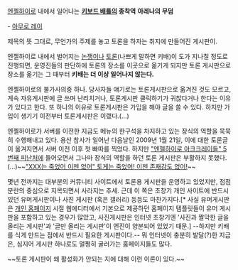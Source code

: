 [[엔젤하이로]] 내에서 일어나는 '''[[키보드 배틀]]의 종착역'''
'''아레나의 무덤'''

{{{+3 토론 게시판은 허세가 아니야!!!! }}}
- [[아무로 레이]]


제목의 뜻 그대로, 무언가의 주제를 놓고 토론을 하자는 취지에 만들어진 게시판이.

엔젤하이로 내에서 벌어지는 [[논쟁]]이나 [[토론]](나쁘게 말하면 키배)이 도가 지나칠 정도로 진행되면, 운영진들의 판단하에 토론의 장소를 이곳으로 옮기게 되지만 토론 게시판으로 장소를 옮기는 그 때부터 '''키배는 더 이상 일어나지 않는다.'''

엔젤하이로의 불가사의중 하나. 당사자들 얘기로는 토론게시판으로 옮겨진 것도 모르고, 계속 자유게시판에 글 쓰며 난리치거나, 토론게시판 클릭하기가 귀찮다거나 한다는 이유가 있다고 한다. 또 하나의 이유로 토론게시판은 가입을 해야 글을 쓸 수 있다. 하지만 가입이 생기기 이전부터 토론게시판은 이랬다.(...)


엔젤하이로가 서버를 이전한 지금도 메뉴의 한구석을 차지하고 있는 장식의 역할을 묵묵히 수행해내고 있다.
용산 참사가 일어난 다음날인 2009년 1월 21일, 이에 대한 토론글이 옮겨지면서 서버 이전 이후 첫 빠따를 찍었다.
하지만 [["엔젤하이로 아크크레이들" 5번째 피난처]]에 들어오면서 그나마 장식의 역할을 하던 토론 게시판은 부활하지 못했다.(...)~~[["XXX는 죽었어 이젠 없어" 토게는 죽었어! 이젠 존재감도 없어!]]~~

몇년 전까지는 대부분의 커뮤니티 사이트에서 토론용 게시판을 운영하고 있었지만, 점점 분란의 중심으로 지목되면서 사라지는 추세. 근데 이 쪽은 초창기 개인 사이트에 반드시 있던 유머게시판이나 사진 게시판 (혹은 갤러리) 등등도 마찬가지다.[* 사실 유머게시판은 [[개인 홈페이지]] 시절 웹에디터에서 기본으로 제공하던 홈페이지 템플릿들이 유머 게시판을 포함하고 있는 경우가 많았고, 사진게시판은 인터넷 초창기엔 '사진과 짤막한 글을 올리는 게시판'과 '글만 올리는 게시판'이 엔진이 양분되어 있었기 때문.]  --하지만 키배를 식게 만드는 점에서 반드시 필요한 게시판이다.-- 뭐 인터넷이 충분히 발달(?)한 지금은, 심지어 게시판 하나로도 멀쩡히 굴러가는 홈페이지들도 많다.

~~토론 게시판이 왜 활성화가 안되는 지에 대해 이런 이론이 있다.~~
